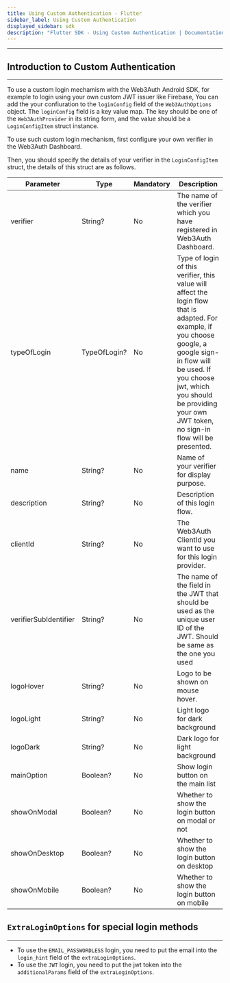 ```yaml
---
title: Using Custom Authentication - Flutter
sidebar_label: Using Custom Authentication
displayed_sidebar: sdk
description: "Flutter SDK - Using Custom Authentication | Documentation - Web3Auth"
---
```


---

## Introduction to Custom Authentication

---

To use a custom login mechamism with the Web3Auth Android SDK, for example to login using your own custom JWT issuer like Firebase, You can add the
your confiuration to the `loginConfig` field of the `Web3AuthOptions` object. The `loginConfig` field is a key value map. The key should be one of the
`Web3AuthProvider` in its string form, and the value should be a `LoginConfigItem` struct instance.

To use such custom login mechanism, first configure your own verifier in the Web3Auth Dashboard.

Then, you should specify the details of your verifier in the `LoginConfigItem` struct, the details of this struct are as follows.

| Parameter             | Type         | Mandatory | Description                                                                                                                                                                                                                                                           |
| --------------------- | ------------ | --------- | --------------------------------------------------------------------------------------------------------------------------------------------------------------------------------------------------------------------------------------------------------------------- |
| verifier              | String?      | No        | The name of the verifier which you have registered in Web3Auth Dashboard.                                                                                                                                                                                             |
| typeOfLogin           | TypeOfLogin? | No        | Type of login of this verifier, this value will affect the login flow that is adapted. For example, if you choose google, a google sign-in flow will be used. If you choose jwt, which you should be providing your own JWT token, no sign-in flow will be presented. |
| name                  | String?      | No        | Name of your verifier for display purpose.                                                                                                                                                                                                                            |
| description           | String?      | No        | Description of this login flow.                                                                                                                                                                                                                                       |
| clientId              | String?      | No        | The Web3Auth ClientId you want to use for this login provider.                                                                                                                                                                                                        |
| verifierSubIdentifier | String?      | No        | The name of the field in the JWT that should be used as the unique user ID of the JWT. Should be same as the one you used                                                                                                                                             |
| logoHover             | String?      | No        | Logo to be shown on mouse hover.                                                                                                                                                                                                                                      |
| logoLight             | String?      | No        | Light logo for dark background                                                                                                                                                                                                                                        |
| logoDark              | String?      | No        | Dark logo for light background                                                                                                                                                                                                                                        |
| mainOption            | Boolean?     | No        | Show login button on the main list                                                                                                                                                                                                                                    |
| showOnModal           | Boolean?     | No        | Whether to show the login button on modal or not                                                                                                                                                                                                                      |
| showOnDesktop         | Boolean?     | No        | Whether to show the login button on desktop                                                                                                                                                                                                                           |
| showOnMobile          | Boolean?     | No        | Whether to show the login button on mobile                                                                                                                                                                                                                            |

## `ExtraLoginOptions` for special login methods

---

- To use the `EMAIL_PASSWORDLESS` login, you need to put the email into the `login_hint` field of the `extraLoginOptions`.
- To use the `JWT` login, you need to put the jwt token into the `additionalParams` field of the `extraLoginOptions`.
